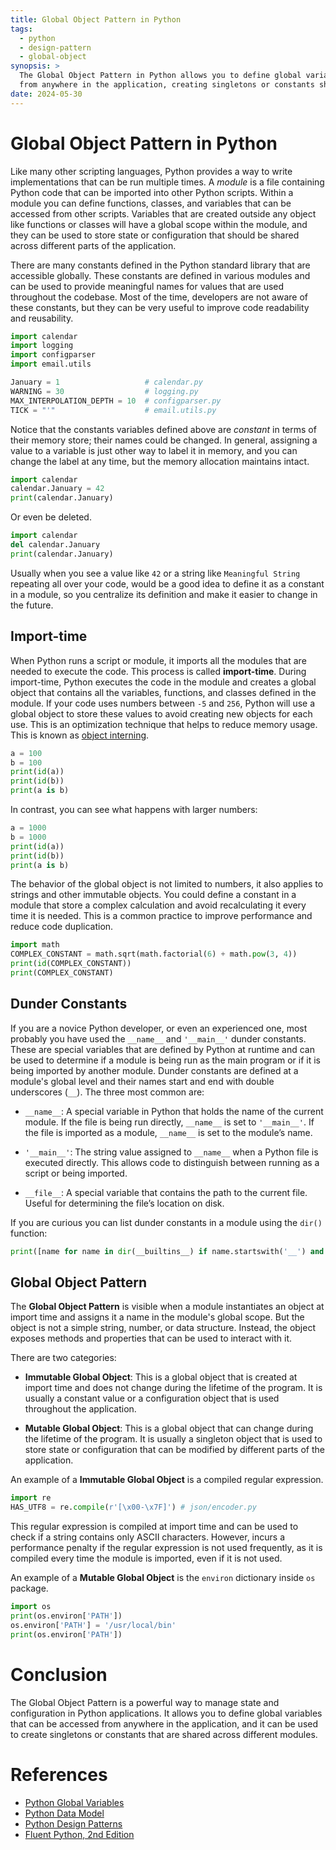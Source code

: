 ```yaml
---
title: Global Object Pattern in Python
tags:
  - python
  - design-pattern
  - global-object
synopsis: >
  The Global Object Pattern in Python allows you to define global variables that can be accessed
  from anywhere in the application, creating singletons or constants shared across different modules.
date: 2024-05-30
---
```


# Global Object Pattern in Python

Like many other scripting languages, Python provides a way to write implementations that
can be run multiple times. A _module_ is a file containing Python code that can be imported
into other Python scripts. Within a module you can define functions, classes, and variables
that can be accessed from other scripts. Variables that are created outside any object like
functions or classes will have a global scope within the module, and they can be used to
store state or configuration that should be shared across different parts of the application.

There are many constants defined in the Python standard library that are
accessible globally. These constants are defined in various modules and can be used
to provide meaningful names for values that are used throughout the codebase. Most of the time,
developers are not aware of these constants, but they can be very useful to improve code readability
and reusability.

```python
import calendar
import logging
import configparser
import email.utils

January = 1                   # calendar.py
WARNING = 30                  # logging.py
MAX_INTERPOLATION_DEPTH = 10  # configparser.py
TICK = "'"                    # email.utils.py
```

Notice that the constants variables defined above are _constant_ in terms of their memory
store; their names could be changed. In general, assigning a value to a variable is just
other way to label it in memory, and you can change the label at any time, but the memory
allocation maintains intact.

```python
import calendar
calendar.January = 42
print(calendar.January)
```

Or even be deleted.

```python
import calendar
del calendar.January
print(calendar.January)
```

Usually when you see a value like `42` or a string like `Meaningful String` repeating all over your code,
would be a good idea to define it as a constant in a module, so you centralize its definition
and make it easier to change in the future.

## Import-time

When Python runs a script or module, it imports all the modules that are needed to execute the code.
This process is called **import-time**. During import-time, Python executes the code in the module and
creates a global object that contains all the variables, functions, and classes defined in the module.
If your code uses numbers between `-5` and `256`, Python will use a global object to store these values
to avoid creating new objects for each use. This is an optimization technique that helps to reduce
memory usage. This is known as [object interning](https://www.geeksforgeeks.org/object-interning-in-python/).

```python
a = 100
b = 100
print(id(a))
print(id(b))
print(a is b)
```

In contrast, you can see what happens with larger numbers:

```python
a = 1000
b = 1000
print(id(a))
print(id(b))
print(a is b)
```

The behavior of the global object is not limited to numbers, it also applies to strings and
other immutable objects. You could define a constant in a module that store a complex calculation
and avoid recalculating it every time it is needed. This is a common practice to improve
performance and reduce code duplication.

```python
import math
COMPLEX_CONSTANT = math.sqrt(math.factorial(6) + math.pow(3, 4))
print(id(COMPLEX_CONSTANT))
print(COMPLEX_CONSTANT)
```

## Dunder Constants

If you are a novice Python developer, or even an experienced one, most probably you have
used the `__name__` and `'__main__'` dunder constants. These are special variables that are
defined by Python at runtime and can be used to determine if a module is being run as the main program or
if it is being imported by another module. Dunder constants are defined at a module's global
level and their names start and end with double underscores (`__`). The three most common are:

- `__name__`: A special variable in Python that holds the name of the current module.
  If the file is being run directly, `__name__` is set to `'__main__'`.
  If the file is imported as a module, `__name__` is set to the module’s name.

- `'__main__'`: The string value assigned to `__name__` when a Python file is executed directly.
  This allows code to distinguish between running as a script or being imported.

- `__file__`: A special variable that contains the path to the current file. Useful for
  determining the file’s location on disk.

If you are curious you can list dunder constants in a module using the `dir()` function:

```python
print([name for name in dir(__builtins__) if name.startswith('__') and name.endswith('__')])
```

## Global Object Pattern

The **Global Object Pattern** is visible when a module instantiates an object at import time
and assigns it a name in the module's global scope. But the object is not a simple string, number,
or data structure. Instead, the object exposes methods and properties that can be used to interact
with it.

There are two categories:

- **Immutable Global Object**: This is a global object that is created at import time and
  does not change during the lifetime of the program. It is usually a constant value or a
  configuration object that is used throughout the application.

- **Mutable Global Object**: This is a global object that can change during the lifetime of
  the program. It is usually a singleton object that is used to store state or configuration
  that can be modified by different parts of the application.

An example of a **Immutable Global Object** is a compiled regular expression.

```python
import re
HAS_UTF8 = re.compile(r'[\x00-\x7F]') # json/encoder.py
```

This regular expression is compiled at import time and can be used to check if a string
contains only ASCII characters. However, incurs a performance penalty if the
regular expression is not used frequently, as it is compiled every time the module is imported,
even if it is not used.

An example of a **Mutable Global Object** is the `environ` dictionary inside `os` package.

```python
import os
print(os.environ['PATH'])
os.environ['PATH'] = '/usr/local/bin'
print(os.environ['PATH'])
```

# Conclusion

The Global Object Pattern is a powerful way to manage state and configuration in Python applications.
It allows you to define global variables that can be accessed from anywhere in the application,
and it can be used to create singletons or constants that are shared across different modules.

# References

- [Python Global Variables](https://www.w3schools.com/python/gloss_python_global_variables.asp)
- [Python Data Model](https://docs.python.org/3/reference/datamodel.html)
- [Python Design Patterns](https://python-patterns.guide/)
- [Fluent Python, 2nd Edition](https://www.oreilly.com/library/view/fluent-python-2nd/9781492056348/)
